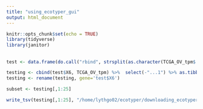 ```yaml
---
title: "using_ecotyper_gui"
output: html_document
---
```


```r
knitr::opts_chunk$set(echo = TRUE)
library(tidyverse)
library(janitor)
```

## 

```r

test <- data.frame(do.call("rbind", strsplit(as.character(TCGA_OV_tpm$...1), "|", fixed = TRUE)))

testing <- cbind(test$X6, TCGA_OV_tpm) %>%  select(-"...1") %>% as.tibble() 
testing <- rename(testing, gene='test$X6')

subset <- testing[,1:25]
```

```r
write_tsv(testing[,1:25], "/home/lythgo02/ecotyper/downloading_ecotyper_data/subset.tsv")
```

